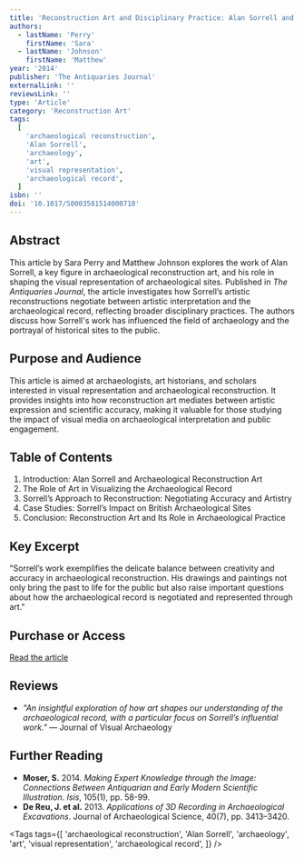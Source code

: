 ```yaml
---
title: 'Reconstruction Art and Disciplinary Practice: Alan Sorrell and the Negotiation of the Archaeological Record'
authors:
  - lastName: 'Perry'
    firstName: 'Sara'
  - lastName: 'Johnson'
    firstName: 'Matthew'
year: '2014'
publisher: 'The Antiquaries Journal'
externalLink: ''
reviewsLink: ''
type: 'Article'
category: 'Reconstruction Art'
tags:
  [
    'archaeological reconstruction',
    'Alan Sorrell',
    'archaeology',
    'art',
    'visual representation',
    'archaeological record',
  ]
isbn: ''
doi: '10.1017/S0003581514000710'
---
```


## Abstract

This article by Sara Perry and Matthew Johnson explores the work of Alan Sorrell, a key figure in archaeological reconstruction art, and his role in shaping the visual representation of archaeological sites. Published in _The Antiquaries Journal_, the article investigates how Sorrell’s artistic reconstructions negotiate between artistic interpretation and the archaeological record, reflecting broader disciplinary practices. The authors discuss how Sorrell's work has influenced the field of archaeology and the portrayal of historical sites to the public.

## Purpose and Audience

This article is aimed at archaeologists, art historians, and scholars interested in visual representation and archaeological reconstruction. It provides insights into how reconstruction art mediates between artistic expression and scientific accuracy, making it valuable for those studying the impact of visual media on archaeological interpretation and public engagement.

## Table of Contents

1. Introduction: Alan Sorrell and Archaeological Reconstruction Art
2. The Role of Art in Visualizing the Archaeological Record
3. Sorrell’s Approach to Reconstruction: Negotiating Accuracy and Artistry
4. Case Studies: Sorrell’s Impact on British Archaeological Sites
5. Conclusion: Reconstruction Art and Its Role in Archaeological Practice

## Key Excerpt

"Sorrell’s work exemplifies the delicate balance between creativity and accuracy in archaeological reconstruction. His drawings and paintings not only bring the past to life for the public but also raise important questions about how the archaeological record is negotiated and represented through art."

## Purchase or Access

[Read the article](https://www.cambridge.org/core/journals/antiquaries-journal/article/reconstruction-art-and-disciplinary-practice-alan-sorrell-and-the-negotiation-of-the-archaeological-record/10.1017/S0003581514000710)

## Reviews

- _"An insightful exploration of how art shapes our understanding of the archaeological record, with a particular focus on Sorrell’s influential work."_ — Journal of Visual Archaeology

## Further Reading

- **Moser, S.** 2014. _Making Expert Knowledge through the Image: Connections Between Antiquarian and Early Modern Scientific Illustration_. _Isis_, 105(1), pp. 58-99.
- **De Reu, J. et al.** 2013. _Applications of 3D Recording in Archaeological Excavations_. Journal of Archaeological Science, 40(7), pp. 3413–3420.

<Tags
  tags={[
    'archaeological reconstruction',
    'Alan Sorrell',
    'archaeology',
    'art',
    'visual representation',
    'archaeological record',
  ]}
/>
